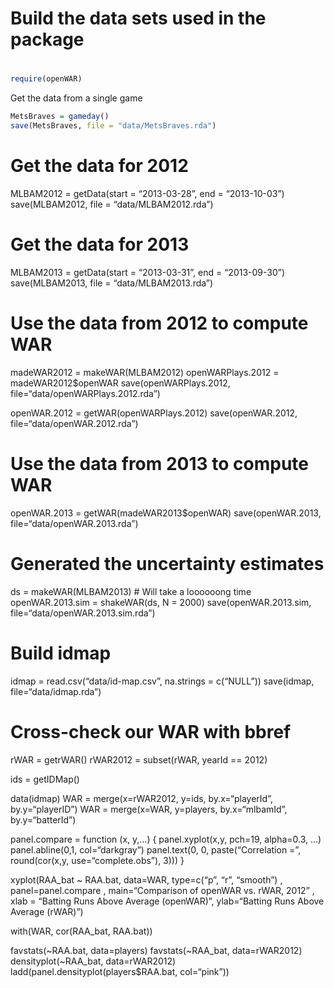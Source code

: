 #
# Build the data sets used in the package
#
#############################################################

```r
require(openWAR)
```

Get the data from a single game

```r
MetsBraves = gameday()
save(MetsBraves, file = "data/MetsBraves.rda")
```

# Get the data for 2012
MLBAM2012 = getData(start = "2013-03-28", end = "2013-10-03")
save(MLBAM2012, file = "data/MLBAM2012.rda")

# Get the data for 2013
MLBAM2013 = getData(start = "2013-03-31", end = "2013-09-30")
save(MLBAM2013, file = "data/MLBAM2013.rda")

# Use the data from 2012 to compute WAR
madeWAR2012 = makeWAR(MLBAM2012)
openWARPlays.2012 = madeWAR2012$openWAR
save(openWARPlays.2012, file="data/openWARPlays.2012.rda")

openWAR.2012 = getWAR(openWARPlays.2012)
save(openWAR.2012, file="data/openWAR.2012.rda")

# Use the data from 2013 to compute WAR
openWAR.2013 = getWAR(madeWAR2013$openWAR)
save(openWAR.2013, file="data/openWAR.2013.rda")

# Generated the uncertainty estimates
ds = makeWAR(MLBAM2013)
# Will take a loooooong time
openWAR.2013.sim = shakeWAR(ds, N = 2000)
save(openWAR.2013.sim, file="data/openWAR.2013.sim.rda")

# Build idmap
idmap = read.csv("data/id-map.csv", na.strings = c("NULL"))
save(idmap, file="data/idmap.rda")

# Cross-check our WAR with bbref
rWAR = getrWAR()
rWAR2012 = subset(rWAR, yearId == 2012)

ids = getIDMap()

data(idmap)
WAR = merge(x=rWAR2012, y=ids, by.x="playerId", by.y="playerID")
WAR = merge(x=WAR, y=players, by.x="mlbamId", by.y="batterId")

panel.compare = function (x, y,...) {
  panel.xyplot(x,y, pch=19, alpha=0.3, ...)
  panel.abline(0,1, col="darkgray")
  panel.text(0, 0, paste("Correlation =", round(cor(x,y, use="complete.obs"), 3)))
}

xyplot(RAA_bat ~ RAA.bat, data=WAR, type=c("p", "r", "smooth")
       , panel=panel.compare
       , main="Comparison of openWAR vs. rWAR, 2012"
       , xlab = "Batting Runs Above Average (openWAR)", ylab="Batting Runs Above Average (rWAR)")

with(WAR, cor(RAA_bat, RAA.bat))

favstats(~RAA.bat, data=players)
favstats(~RAA_bat, data=rWAR2012)
densityplot(~RAA_bat, data=rWAR2012)
ladd(panel.densityplot(players$RAA.bat, col="pink"))

